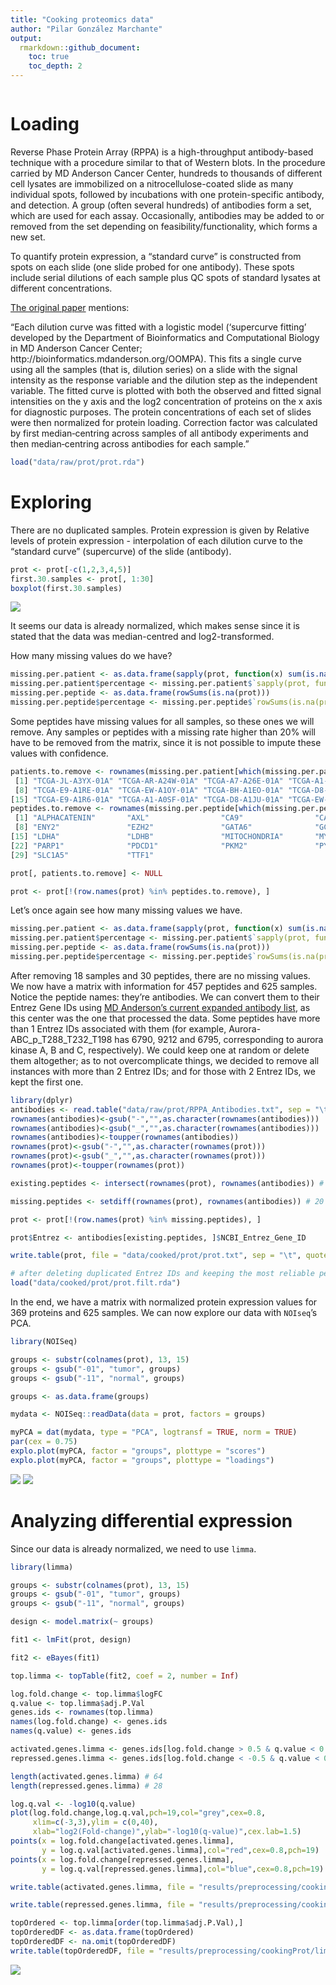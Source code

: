 ```yaml
---
title: "Cooking proteomics data"
author: "Pilar González Marchante"
output: 
  rmarkdown::github_document:
    toc: true
    toc_depth: 2
---
```


```r
```

# Loading

Reverse Phase Protein Array (RPPA) is a high-throughput antibody-based technique with a procedure similar to that of Western blots. In the procedure carried by MD Anderson Cancer Center, hundreds to thousands of different cell lysates are immobilized on a nitrocellulose-coated slide as many individual spots, followed by incubations with one protein-specific antibody, and detection. A group (often several hundreds) of antibodies form a set, which are used for each assay. Occasionally, antibodies may be added to or removed from the set depending on feasibility/functionality, which forms a new set.

To quantify protein expression, a "standard curve" is constructed from spots on each slide (one slide probed for one antibody). These spots include serial dilutions of each sample plus QC spots of standard lysates at different concentrations.

[The original paper](https://www.nature.com/articles/s41586-019-1186-3) mentions:

"Each dilution curve was fitted with a logistic model (‘supercurve fitting’ developed by the Department of Bioinformatics and Computational Biology in MD Anderson Cancer Center; http://bioinformatics.mdanderson.org/OOMPA). This fits a single curve using all the samples (that is, dilution series) on a slide with the signal intensity as the response variable and the dilution step as the independent variable. The fitted curve is plotted with both the observed and fitted signal intensities on the y axis and the log2 concentration of proteins on the x axis for diagnostic purposes. The protein concentrations of each set of slides were then normalized for protein loading. Correction factor was calculated by first median‐centring across samples of all antibody experiments and then median‐centring across antibodies for each sample."

```r
load("data/raw/prot/prot.rda")
```

# Exploring

There are no duplicated samples. Protein expression is given by Relative levels of protein expression - interpolation of each dilution curve to the "standard curve" (supercurve) of the slide (antibody).

```r
prot <- prot[-c(1,2,3,4,5)]
first.30.samples <- prot[, 1:30]
boxplot(first.30.samples)
```
![](images/cookingProt/boxplot.png)

It seems our data is already normalized, which makes sense since it is stated that the data was median-centred and log2-transformed.

How many missing values do we have?

```r
missing.per.patient <- as.data.frame(sapply(prot, function(x) sum(is.na(x))))
missing.per.patient$percentage <- missing.per.patient$`sapply(prot, function(x) sum(is.na(x)))`*100/487
missing.per.peptide <- as.data.frame(rowSums(is.na(prot)))
missing.per.peptide$percentage <- missing.per.peptide$`rowSums(is.na(prot))`*100/643
```

Some peptides have missing values for all samples, so these ones we will remove. Any samples or peptides with a missing rate higher than 20% will have to be removed from the matrix, since it is not possible to impute these values with confidence.

```r
patients.to.remove <- rownames(missing.per.patient[which(missing.per.patient$percentage >= 20), ]) # 18
 [1] "TCGA-JL-A3YX-01A" "TCGA-AR-A24W-01A" "TCGA-A7-A26E-01A" "TCGA-A1-A0SQ-01A" "TCGA-BH-A1FL-01A" "TCGA-AR-A255-01A" "TCGA-AC-A23E-01A"
 [8] "TCGA-E9-A1RE-01A" "TCGA-EW-A1OY-01A" "TCGA-BH-A1EO-01A" "TCGA-D8-A1JJ-01A" "TCGA-D8-A1JN-01A" "TCGA-A2-A1FV-01A" "TCGA-BH-A1FR-01A"
[15] "TCGA-E9-A1R6-01A" "TCGA-A1-A0SF-01A" "TCGA-D8-A1JU-01A" "TCGA-EW-A1PD-01A"
peptides.to.remove <- rownames(missing.per.peptide[which(missing.per.peptide$percentage >= 20), ]) # 30
 [1] "ALPHACATENIN"       "AXL"                "CA9"                "CASPASE9"           "COMPLEXIISUBUNIT30" "CTLA4"              "E2F1"              
 [8] "ENY2"               "EZH2"               "GATA6"              "GCN5L2"             "GYS"                "GYS_pS641"          "HIF1ALPHA"         
[15] "LDHA"               "LDHB"               "MITOCHONDRIA"       "MYOSINIIA"          "NAPSINA"            "NRF2"               "P63"               
[22] "PARP1"              "PDCD1"              "PKM2"               "PYGB"               "PYGL"               "PYGM"               "RET_pY905"         
[29] "SLC1A5"             "TTF1"
```


```r
prot[, patients.to.remove] <- NULL

prot <- prot[!(row.names(prot) %in% peptides.to.remove), ]
```

Let's once again see how many missing values we have.

```r
missing.per.patient <- as.data.frame(sapply(prot, function(x) sum(is.na(x))))
missing.per.patient$percentage <- missing.per.patient$`sapply(prot, function(x) sum(is.na(x)))`*100/457
missing.per.peptide <- as.data.frame(rowSums(is.na(prot)))
missing.per.peptide$percentage <- missing.per.peptide$`rowSums(is.na(prot))`*100/625
```

After removing 18 samples and 30 peptides, there are no missing values. We now have a matrix with information for 457 peptides and 625 samples. Notice the peptide names: they're antibodies. We can convert them to their Entrez Gene IDs using [MD Anderson's current expanded antibody list](https://www.mdanderson.org/research/research-resources/core-facilities/functional-proteomics-rppa-core/antibody-information-and-protocols.html), as this center was the one that processed the data. Some peptides have more than 1 Entrez IDs associated with them (for example, Aurora-ABC_p_T288_T232_T198 has 6790, 9212 and 6795, corresponding to aurora kinase A, B and C, respectively). We could keep one at random or delete them altogether; as to not overcomplicate things, we decided to remove all instances with more than 2 Entrez IDs; and for those with 2 Entrez IDs, we kept the first one.

```r
library(dplyr)
antibodies <- read.table("data/raw/prot/RPPA_Antibodies.txt", sep = "\t", header = TRUE, row.names = 1)
rownames(antibodies)<-gsub("-","",as.character(rownames(antibodies)))
rownames(antibodies)<-gsub("_","",as.character(rownames(antibodies)))
rownames(antibodies)<-toupper(rownames(antibodies))
rownames(prot)<-gsub("-","",as.character(rownames(prot)))
rownames(prot)<-gsub("_","",as.character(rownames(prot)))
rownames(prot)<-toupper(rownames(prot))

existing.peptides <- intersect(rownames(prot), rownames(antibodies)) # 437

missing.peptides <- setdiff(rownames(prot), rownames(antibodies)) # 20

prot <- prot[!(row.names(prot) %in% missing.peptides), ]

prot$Entrez <- antibodies[existing.peptides, ]$NCBI_Entrez_Gene_ID

write.table(prot, file = "data/cooked/prot/prot.txt", sep = "\t", quote = FALSE)

# after deleting duplicated Entrez IDs and keeping the most reliable peptide for it
load("data/cooked/prot/prot.filt.rda")
```

In the end, we have a matrix with normalized protein expression values for 369 proteins and 625 samples. We can now explore our data with `NOIseq`'s PCA.

```r
library(NOISeq)

groups <- substr(colnames(prot), 13, 15)
groups <- gsub("-01", "tumor", groups)
groups <- gsub("-11", "normal", groups)

groups <- as.data.frame(groups)

mydata <- NOISeq::readData(data = prot, factors = groups)

myPCA = dat(mydata, type = "PCA", logtransf = TRUE, norm = TRUE)
par(cex = 0.75)
explo.plot(myPCA, factor = "groups", plottype = "scores")
explo.plot(myPCA, factor = "groups", plottype = "loadings")
```
![](images/cookingProt/pca.scores.png)
![](images/cookingProt/pca.loadings.png)

# Analyzing differential expression

Since our data is already normalized, we need to use `limma`.

```r
library(limma)

groups <- substr(colnames(prot), 13, 15)
groups <- gsub("-01", "tumor", groups)
groups <- gsub("-11", "normal", groups)

design <- model.matrix(~ groups)

fit1 <- lmFit(prot, design)

fit2 <- eBayes(fit1)

top.limma <- topTable(fit2, coef = 2, number = Inf)

log.fold.change <- top.limma$logFC
q.value <- top.limma$adj.P.Val
genes.ids <- rownames(top.limma)
names(log.fold.change) <- genes.ids
names(q.value) <- genes.ids

activated.genes.limma <- genes.ids[log.fold.change > 0.5 & q.value < 0.05]
repressed.genes.limma <- genes.ids[log.fold.change < -0.5 & q.value < 0.05]

length(activated.genes.limma) # 64
length(repressed.genes.limma) # 28

log.q.val <- -log10(q.value)
plot(log.fold.change,log.q.val,pch=19,col="grey",cex=0.8,
     xlim=c(-3,3),ylim = c(0,40),
     xlab="log2(Fold-change)",ylab="-log10(q-value)",cex.lab=1.5)
points(x = log.fold.change[activated.genes.limma],
       y = log.q.val[activated.genes.limma],col="red",cex=0.8,pch=19)
points(x = log.fold.change[repressed.genes.limma],
       y = log.q.val[repressed.genes.limma],col="blue",cex=0.8,pch=19)

write.table(activated.genes.limma, file = "results/preprocessing/cookingProt/limma.up.txt", row.names = FALSE, col.names = FALSE, quote = FALSE)

write.table(repressed.genes.limma, file = "results/preprocessing/cookingProt/limma.down.txt", row.names = FALSE, col.names = FALSE, quote = FALSE)

topOrdered <- top.limma[order(top.limma$adj.P.Val),]
topOrderedDF <- as.data.frame(topOrdered)
topOrderedDF <- na.omit(topOrderedDF)
write.table(topOrderedDF, file = "results/preprocessing/cookingProt/limma.ordered.csv", row.names=TRUE, col.names=TRUE, sep="\t", quote=FALSE)
```

![](images/cookingProt/volcano.plot.limma.png)
